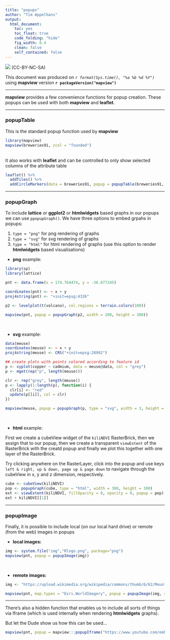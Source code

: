 ```yaml
---
title: "popups"
author: "Tim Appelhans"
output:
  html_document:
    toc: yes
    toc_float: true
    code_folding: "hide"
    fig_width: 8.4
    clean: false
    self_contained: false
---
```



![](http://i.creativecommons.org/l/by-nc-sa/3.0/88x31.png) (CC-BY-NC-SA)

This document was produced on _`r format(Sys.time(), "%a %b %d %Y")`_ using **mapview** version **`r packageVersion("mapview")`**

------

**mapview** provides a few convenience functions for popup creation. These popups can be used with both **mapview** and **leaflet**.

------

### popupTable

This is the standard popup function used by **mapview**

```r
library(mapview)
mapview(breweries91, zcol = "founded")
```

<br>
It also works with **leaflet** and can be controlled to only show selected columns of the attribute table

```r
leaflet() %>% 
  addTiles() %>% 
  addCircleMarkers(data = breweries91, popup = popupTable(breweries91, zcol = c("brewery", "village", "founded")))
```

------

### popupGraph

To include **lattice** or **ggplot2** or **htmlwidgets** based graphs in our popups we can use `ppopupGraph()`. We have three options to embed grpahs in popups:

1. `type = "png"` for png rendering of graphs
2. `type = "svg"` for svg rendering of graphs
3. `type = "html"` for html rendering of graphs (use this option to render **htmlwidgets** based visualisations)

* __png__ example:

```r
library(sp)
library(lattice)

pnt <- data.frame(x = 174.764474, y = -36.877245)

coordinates(pnt) <- ~ x + y
proj4string(pnt) <- "+init=epsg:4326"

p2 <- levelplot(t(volcano), col.regions = terrain.colors(100))

mapview(pnt, popup = popupGraph(p2, width = 200, height = 300))
```

<br>

* __svg__ example:

```r
data(meuse)
coordinates(meuse) <- ~ x + y
proj4string(meuse) <- CRS("+init=epsg:28992")

## create plots with points colored according to feature id
p <- xyplot(copper ~ cadmium, data = meuse@data, col = "grey")
p <- mget(rep("p", length(meuse)))

clr <- rep("grey", length(meuse))
p <- lapply(1:length(p), function(i) {
  clr[i] <- "red"
  update(p[[i]], col = clr)
})

mapview(meuse, popup = popupGraph(p, type = "svg", width = 3, height = 2.5))
```

<br>

* __html__ example:

First we create a cubeView widget of the `kiliNDVI` RasterBrick, then we assign that to our popup, then we create a transparent `viewExtent` of the RasterBrick with the creatd popup and finally we plot this together with one layer of the RasterBrick. 

Try clicking anywhere on the RasterLayer, click into the popup and use keys `left & right, up & down, page up & page down` to navigate through the cubeView in x, y and z dimension, respectively.

```r
cube <- cubeView(kiliNDVI)
pop <- popupGraph(cube, type = "html", width = 300, height = 300)
ext <- viewExtent(kiliNDVI, fillOpacity = 0, opacity = 0, popup = pop)
ext + kiliNDVI[[1]]
```

------

### popupImage

Finally, it is possible to include local (on our local hard drive) or remote (from the web) images in popups

* __local images:__

```r
img <- system.file("img","Rlogo.png", package="png")
mapview(pnt, popup = popupImage(img))
```

<br>

* __remote images:__

```r
img <- "https://upload.wikimedia.org/wikipedia/commons/thumb/6/62/Mount_Eden.jpg/640px-Mount_Eden.jpg"

mapview(pnt, map.types = "Esri.WorldImagery", popup = popupImage(img, src = "remote"))
```

------

There's also a hidden function that enables us to include all sorts of things via Iframe (which is used internally when rendering **htmlwidgets** graphs).

But let the Dude show us how this can be used...

```r
mapview(pnt, popup = mapview:::popupIframe("https://www.youtube.com/embed/iApz08Bh53w?autoplay=1", width = 300, height = 225))
```
